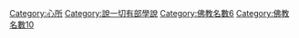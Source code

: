 {{cat main|大煩惱地法}}
[[Category:心所|Category:心所]]
[[Category:說一切有部學說|Category:說一切有部學說]]
[[Category:佛教名數6|Category:佛教名數6]]
[[Category:佛教名數10|Category:佛教名數10]]